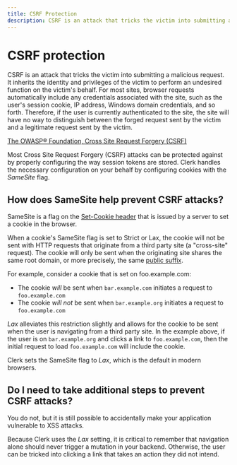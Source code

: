 ```yaml
---
title: CSRF Protection
description: CSRF is an attack that tricks the victim into submitting a malicious request. It inherits the identity and privileges of the victim to perform an undesired function on the victim’s behalf.
---
```


# CSRF protection

CSRF is an attack that tricks the victim into submitting a malicious request. It inherits the identity and privileges of the victim to perform an undesired function on the victim's behalf. For most sites, browser requests automatically include any credentials associated with the site, such as the user's session cookie, IP address, Windows domain credentials, and so forth. Therefore, if the user is currently authenticated to the site, the site will have no way to distinguish between the forged request sent by the victim and a legitimate request sent by the victim.

[The OWASP® Foundation, Cross Site Request Forgery (CSRF)](https://owasp.org/www-community/attacks/xss/)

Most Cross Site Request Forgery (CSRF) attacks can be protected against by properly configuring the way session tokens are stored. Clerk handles the necessary configuration on your behalf by configuring cookies with the *SameSite* flag.

## How does SameSite help prevent CSRF attacks?

SameSite is a flag on the [Set-Cookie header](https://developer.mozilla.org/en-US/docs/Web/HTTP/Headers/Set-Cookie) that is issued by a server to set a cookie in the browser.

When a cookie's SameSite flag is set to Strict or Lax, the cookie will not be sent with HTTP requests that originate from a third party site (a "cross-site" request). The cookie will only be sent when the originating site shares the same root domain, or more precisely, the same [public suffix](https://publicsuffix.org/).

For example, consider a cookie that is set on foo.example.com:

- The cookie *will* be sent when `bar.example.com` initiates a request to `foo.example.com`
- The cookie *will not* be sent when `bar.example.org` initiates a request to `foo.example.com`

*Lax* alleviates this restriction slightly and allows for the cookie to be sent when the user is navigating from a third party site. In the example above, if the user is on `bar.example.org` and clicks a link to `foo.example.com`, then the initial request to load `foo.example.com` will include the cookie.

Clerk sets the SameSite flag to *Lax*, which is the default in modern browsers.

## Do I need to take additional steps to prevent CSRF attacks?
You do not, but it is still possible to accidentally make your application vulnerable to XSS attacks.

Because Clerk uses the *Lax* setting, it is critical to remember that navigation alone should never trigger a mutation in your backend. Otherwise, the user can be tricked into clicking a link that takes an action they did not intend.
